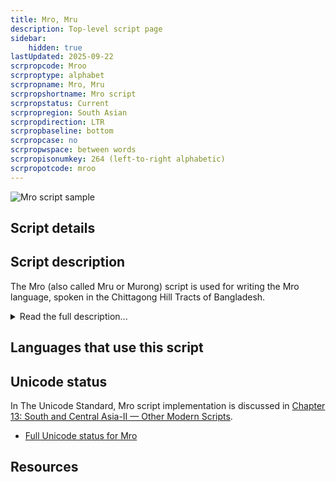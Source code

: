 ```yaml
---
title: Mro, Mru
description: Top-level script page
sidebar:
    hidden: true
lastUpdated: 2025-09-22
scrpropcode: Mroo
scrproptype: alphabet
scrpropname: Mro, Mru
scrpropshortname: Mro script
scrpropstatus: Current
scrpropregion: South Asian
scrpropdirection: LTR
scrpropbaseline: bottom
scrpropcase: no
scrpropwspace: between words
scrpropisonumkey: 264 (left-to-right alphabetic)
scrpropotcode: mroo
---
```



![Mro script sample](../images/mroo-sample.png "Image provided by Tim Brookes.")

## Script details

<ScriptDetails />

## Script description

The Mro (also called Mru or Murong) script is used for writing the Mro language, spoken in the Chittagong Hill Tracts of Bangladesh.

<details>
<summary>Read the full description...</summary>The script was created in the 1980s by a man called Menlay Murang (or Manley Mro), a Mro by descent, as redemption for a catastrophe told in Mro legend. Traditional folklore has it that god Turai wrote down a script and a religion for the Mro people, as for all the other tribes, and gave it to a cow to deliver to them. However, the cow became tired and hungry during the long journey from heaven, and ate the book it was carrying, and the script was forever lost. Every year the Mro sacrifice a representative cow in a festival to commemorate their loss; this festival has become one of their most distinctive rituals. Until the 1980s it was a great source of shame to the Mro people that they did not have a script of their own, and Menlay Murang is held in high esteem for redeeming them from this. 

It is estimated that the literacy rate among the Mro in their own script is greater than 80%. Education in the script is available up to grade 3. Some textbooks claim that Menlay Murang based the script on Roman, Burmese and Chinese characters, although others state that any similarity to other scripts is purely coincidental. Sources agree, however, that the script bears no natural genetic relationship with any existing script.

The Mro script is an alphabet; each character represents one sound, and some sounds are represented by more than one letter. It is written horizontally from left to right with spaces between words. No tone marks or combining characters are used. 

Two letters, _tek_ and _hai_ can be written instead of the respective words [tɛk] 'quote', or words containing [hai], [wai], or [kai]. 

There is a set of digits from 0-9, which combine in the same way as Latin digits to form larger numbers. 

Two punctuation marks are used, called _danda_ and _double danda_. These are visually different from the _danda_ and _double danda_ used in the Brahmic scripts.
</details>

## Languages that use this script

<WsList script='Mroo' wsMax='5' />

## Unicode status

In The Unicode Standard, Mro script implementation is discussed in [Chapter 13: South and Central Asia-II — Other Modern Scripts](https://www.unicode.org/versions/latest/core-spec/chapter-13/#G27701).

- [Full Unicode status for Mro](/scrlang/unicode/mroo-unicode)



## Resources

<ScriptResources detailSummary='seemore' />

